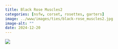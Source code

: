 ```yaml
---
title: Black Rose Muscles2
categories: [nsfw, corset, rosettes, garters]
image: ../www/images/ties/black-rose_muscles2.jpg
image-alt: ""
date: 2024-12-20
---
```



![](../www/images/ties/black-rose_muscles2.jpg)

